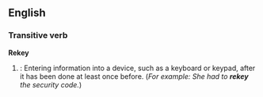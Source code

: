 ==English==
===Transitive verb===
'''Rekey'''
# {{cattag|Computing}}: Entering information into a device, such as a keyboard or keypad, after it has been done at least once before. (''For example: She had to '''rekey''' the security code.'')